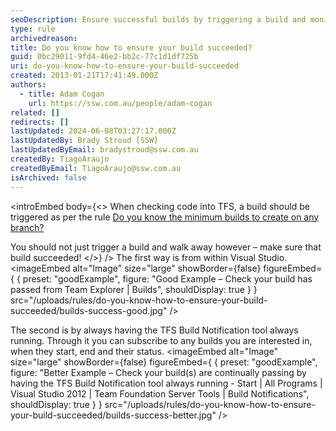 ```yaml
---
seoDescription: Ensure successful builds by triggering a build and monitoring its status within Visual Studio or using TFS Build Notification tool.
type: rule
archivedreason:
title: Do you know how to ensure your build succeeded?
guid: 0bc29011-9fd4-46e2-bb2c-77c1d1df725b
uri: do-you-know-how-to-ensure-your-build-succeeded
created: 2013-01-21T17:41:49.000Z
authors:
  - title: Adam Cogan
    url: https://ssw.com.au/people/adam-cogan
related: []
redirects: []
lastUpdated: 2024-06-08T03:27:17.000Z
lastUpdatedBy: Brady Stroud [SSW]
lastUpdatedByEmail: bradystroud@ssw.com.au
createdBy: TiagoAraujo
createdByEmail: TiagoAraujo@ssw.com.au
isArchived: false
---
```


<introEmbed
  body={<>
When checking code into TFS, a build should be triggered as per the rule [Do you know the minimum builds to create on any branch?](/do-you-know-the-minimum-builds-to-create-for-your-project)

You should not just trigger a build and walk away however – make sure that build succeeded!
  </>}
/>
The first way is from within Visual Studio.
<imageEmbed
  alt="Image"
  size="large"
  showBorder={false}
  figureEmbed={ {
    preset: "goodExample",
    figure: "Good Example – Check your build has passed from Team Explorer | Builds",
    shouldDisplay: true
  } }
  src="/uploads/rules/do-you-know-how-to-ensure-your-build-succeeded/builds-success-good.jpg"
/>

The second is by always having the TFS Build Notification tool always running. Through it you can subscribe to any builds you are interested in, when they start, end and their status.
<imageEmbed
  alt="Image"
  size="large"
  showBorder={false}
  figureEmbed={ {
    preset: "goodExample",
    figure: "Better Example – Check your build(s) are continually passing by having the TFS Build Notification tool always running - Start | All Programs | Visual Studio 2012 | Team Foundation Server Tools | Build Notifications",
    shouldDisplay: true
  } }
  src="/uploads/rules/do-you-know-how-to-ensure-your-build-succeeded/builds-success-better.jpg"
/>
